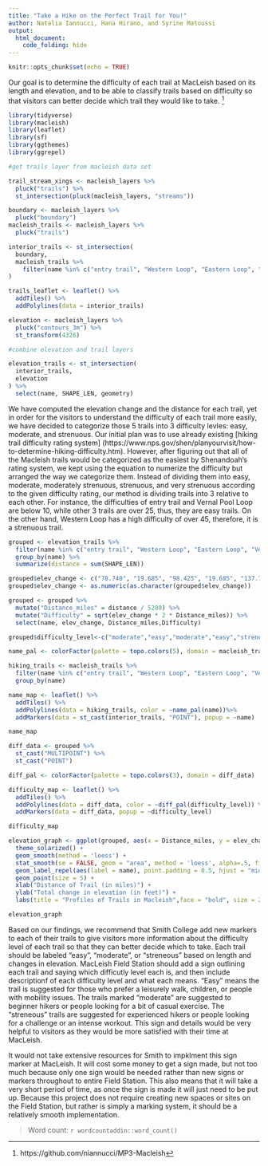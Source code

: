 ```yaml
---
title: "Take a Hike on the Perfect Trail for You!"
author: Natalia Iannucci, Hana Hirano, and Syrine Matoussi
output: 
  html_document:
    code_folding: hide
---
```


```r
knitr::opts_chunk$set(echo = TRUE)
```

Our goal is to determine the difficulty of each trail at MacLeish based on its length and elevation, and to be able to classify trails based on difficulty so that visitors can better decide which trail they would like to take. ^[https://github.com/niannucci/MP3-Macleish]

```r
library(tidyverse)
library(macleish)
library(leaflet)
library(sf)
library(ggthemes)
library(ggrepel)
```

```r
#get trails layer from macleish data set

trail_stream_xings <- macleish_layers %>%
  pluck("trails") %>%
  st_intersection(pluck(macleish_layers, "streams"))

boundary <- macleish_layers %>% 
  pluck("boundary")
macleish_trails <- macleish_layers %>%
  pluck("trails")

interior_trails <- st_intersection(
  boundary, 
  macleish_trails %>%
    filter(name %in% c("entry trail", "Western Loop", "Eastern Loop", "Porcupine Trail", "Vernal Pool Loop"))
)

trails_leaflet <- leaflet() %>%
  addTiles() %>%
  addPolylines(data = interior_trails) 
```

```r
elevation <- macleish_layers %>%
  pluck("contours_3m") %>%
  st_transform(4326)
```

```r
#combine elevation and trail layers

elevation_trails <- st_intersection(
  interior_trails,
  elevation 
) %>%
  select(name, SHAPE_LEN, geometry)

```

We have computed the elevation change and the distance for each trail, yet in order for the visitors to understand the difficulty of each trail more easily, we have decided to categorize those 5 trails into 3 difficulty levles: easy, moderate, and strenuous. Our initial plan was to use already existing [hiking trail difficulty rating system] (https://www.nps.gov/shen/planyourvisit/how-to-determine-hiking-difficulty.htm). However, after figuring out that all of the Macleish trails would be categorized as the easiest by Shenandoah's rating system, we kept using the equation to numerize the difficulty but arranged the way we categorize them. Instead of dividing them into easy, moderate, moderately strenuous, strenuous, and very strenuous according to the given difficulty rating, our method is dividing trails into 3 relative to each other. For instance, the difficulties of entry trail and Vernal Pool Loop are below 10, while other 3 trails are over 25, thus, they are easy trails. On the other hand, Western Loop has a high difficulty of over 45, therefore, it is a strenuous trail. 

```r
grouped <- elevation_trails %>%
  filter(name %in% c("entry trail", "Western Loop", "Eastern Loop", "Vernal Pool Loop", "Porcupine Trail")) %>%
  group_by(name) %>%
  summarize(distance = sum(SHAPE_LEN))

grouped$elev_change <- c("78.740", "19.685", "98.425", "19.685", "137.795")
grouped$elev_change <- as.numeric(as.character(grouped$elev_change))

grouped <- grouped %>% 
  mutate("Distance_miles" = distance / 5280) %>%
  mutate("Difficulty" = sqrt(elev_change * 2 * Distance_miles)) %>%
  select(name, elev_change, Distance_miles,Difficulty)

grouped$difficulty_level<-c("moderate","easy","moderate","easy","streneous")
```

```r
name_pal <- colorFactor(palette = topo.colors(5), domain = macleish_trails$name)

hiking_trails <- macleish_trails %>% 
  filter(name %in% c("entry trail", "Western Loop", "Eastern Loop", "Vernal Pool Loop", "Porcupine Trail")) %>%
  group_by(name)

name_map <- leaflet() %>%
  addTiles() %>%
  addPolylines(data = hiking_trails, color = ~name_pal(name))%>%
  addMarkers(data = st_cast(interior_trails, "POINT"), popup = ~name)

name_map
```

```r
diff_data <- grouped %>%
  st_cast("MULTIPOINT") %>%
  st_cast("POINT")

diff_pal <- colorFactor(palette = topo.colors(3), domain = diff_data)

difficulty_map <- leaflet() %>%
  addTiles() %>%
  addPolylines(data = diff_data, color = ~diff_pal(difficulty_level)) %>%
  addMarkers(data = diff_data, popup = ~difficulty_level)

difficulty_map
```

```r
elevation_graph <- ggplot(grouped, aes(x = Distance_miles, y = elev_change)) +
  theme_solarized() +
  geom_smooth(method = 'loess') +
  stat_smooth(se = FALSE, geom = "area", method = 'loess', alpha=.5, fill = "Purple") +
  geom_label_repel(aes(label = name), point.padding = 0.5, hjust = "middle", vjust = "center") +
  geom_point(size = 5) +
  xlab("Distance of Trail (in miles)") +
  ylab("Total change in elevation (in feet)") +
  labs(title = "Profiles of Trails in Macleish",face = "bold", size = 25 )
```

```r
elevation_graph
```

Based on our findings, we recommend that Smith College add new markers to each of their trails to give visitors more information about the difficulty level of each trail so that they can better decide which to take. Each trail should be labeled "easy", "moderate", or "streneous" based on length and changes in elevation. MacLeish Field Station should add a sign outlining each trail and saying which difficutly level each is, and then include descriptionf of each difficulty level and what each means. "Easy" means the trail is suggested for those who prefer a leisurely walk, children, or people with mobility issues. The trails marked "moderate" are suggested to beginner hikers or people looking for a bit of casual exercise. The "streneous" trails are suggested for experienced hikers or people looking for a challenge or an intense workout. This sign and details would be very helpful to visitors as they would be more satisfied with their time at MacLeish.

It would not take extensive resources for Smith to impklment this sign marker at MacLeish. It will cost some money to get a sign made, but not too much because only one sign would be needed rather than new signs or markers throughout to entire Field Station. This also means that it will take a very short period of time, as once the sign is made it will just need to be put up. Because this project does not require creating new spaces or sites on the Field Station, but rather is simply a marking system, it should be a relatively smooth implementation.

> Word count: `r wordcountaddin::word_count()`